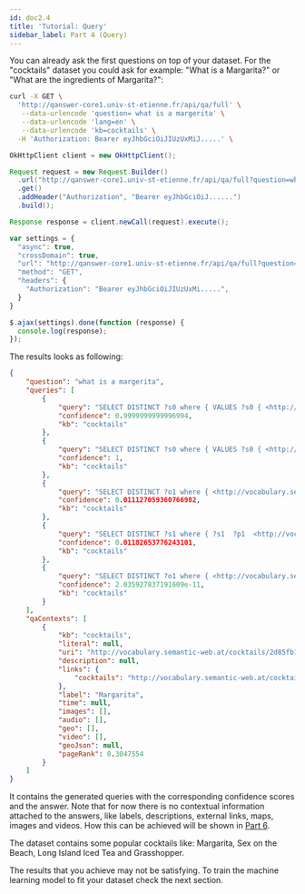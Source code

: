 ```yaml
---
id: doc2.4
title: 'Tutorial: Query'
sidebar_label: Part 4 (Query)
---
```


You can already ask the first questions on top of your dataset. For the "cocktails" dataset you could ask for example: "What is a Margarita?" or "What are the ingredients of Margarita?":


<Tabs>
<TabItem value='bash' label='cURL' default>

```bash
curl -X GET \
  'http://qanswer-core1.univ-st-etienne.fr/api/qa/full' \
   --data-urlencode 'question= what is a margerita' \
   --data-urlencode 'lang=en' \
   --data-urlencode 'kb=cocktails' \
  -H 'Authorization: Bearer eyJhbGciOiJIUzUxMiJ.....' \
```

</TabItem>

<TabItem value='java' label='Java'>

```java
OkHttpClient client = new OkHttpClient();

Request request = new Request.Builder()
  .url("http://qanswer-core1.univ-st-etienne.fr/api/qa/full?question=what%20is%20a%20margerita&lang=en&kb=cocktails")
  .get()
  .addHeader("Authorization", "Bearer eyJhbGciOiJ......")
  .build();

Response response = client.newCall(request).execute();
```

</TabItem>

<TabItem value='js' label='JavaScript'>

```js
var settings = {
  "async": true,
  "crossDomain": true,
  "url": "http://qanswer-core1.univ-st-etienne.fr/api/qa/full?question=what%20is%20a%20margerita&lang=en&kb=cocktails",
  "method": "GET",
  "headers": {
    "Authorization": "Bearer eyJhbGciOiJIUzUxMi.....",
  }
}

$.ajax(settings).done(function (response) {
  console.log(response);
});
```

</TabItem>
</Tabs>

The results looks as following:

```json
{
    "question": "what is a margerita",
    "queries": [
        {
            "query": "SELECT DISTINCT ?s0 where { VALUES ?s0 { <http://vocabulary.semantic-web.at/cocktails/2d85fb1b-96cb-4c48-8df5-707032f34e71> }  } LIMIT 1000",
            "confidence": 0.9999999999996994,
            "kb": "cocktails"
        },
        {
            "query": "SELECT DISTINCT ?s0 where { VALUES ?s0 { <http://vocabulary.semantic-web.at/cocktails/2d85fb1b-96cb-4c48-8df5-707032f34e71> }  } LIMIT 1000",
            "confidence": 1,
            "kb": "cocktails"
        },
        {
            "query": "SELECT DISTINCT ?o1 where { <http://vocabulary.semantic-web.at/cocktails/2d85fb1b-96cb-4c48-8df5-707032f34e71>  ?p1  ?o1 . } limit 1000",
            "confidence": 0.011127059360766982,
            "kb": "cocktails"
        },
        {
            "query": "SELECT DISTINCT ?s1 where { ?s1  ?p1  <http://vocabulary.semantic-web.at/cocktails/2d85fb1b-96cb-4c48-8df5-707032f34e71> . } limit 1000",
            "confidence": 0.01182653776243101,
            "kb": "cocktails"
        },
        {
            "query": "SELECT DISTINCT ?o1 where { <http://vocabulary.semantic-web.at/cocktails/2d85fb1b-96cb-4c48-8df5-707032f34e71>  <http://www.w3.org/1999/02/22-rdf-syntax-ns#type>  ?o1 . } limit 1000",
            "confidence": 2.035927837191609e-11,
            "kb": "cocktails"
        }
    ],
    "qaContexts": [
        {
            "kb": "cocktails",
            "literal": null,
            "uri": "http://vocabulary.semantic-web.at/cocktails/2d85fb1b-96cb-4c48-8df5-707032f34e71",
            "description": null,
            "links": {
                "cocktails": "http://vocabulary.semantic-web.at/cocktails/2d85fb1b-96cb-4c48-8df5-707032f34e71"
            },
            "label": "Margarita",
            "time": null,
            "images": [],
            "audio": [],
            "geo": [],
            "video": [],
            "geoJson": null,
            "pageRank": 0.3047554
        }
    ]
}
```


It contains the generated queries with the corresponding confidence scores and the answer. Note that for now there is no contextual information attached to the answers, like labels, descriptions, external links, maps, images and videos. How this can be achieved
will be shown in [Part 6](/docs/doc2.6).

The dataset contains some popular cocktails like: Margarita, Sex on the Beach, Long Island Iced Tea and Grasshopper.

The results that you achieve may not be satisfying. To train the machine learning model to fit your dataset check the next section.
